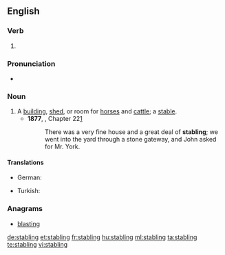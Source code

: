 
==English==

===Verb===
{{head|en}}

# {{present participle of|stable}}

===Pronunciation===
* {{hyphenation|stab|ling}}

===Noun===
{{en-noun}}

# A [[building]], [[shed]], or room for [[horse]]s and [[cattle]]; a [[stable]].
#* '''1877''', {{w|Anna Sewell}}, {{w|Black Beauty}} Chapter 22[http://en.wikisource.org/wiki/Black_Beauty/22]
#*: There was a very fine house and a great deal of '''stabling'''; we went into the yard through a stone gateway, and John asked for Mr. York.

====Translations====
{{trans-top}}
* German: {{t+|de|Stallung|f}}
{{trans-mid}}
* Turkish: {{t+|tr|ahır}}
{{trans-bottom}}

===Anagrams===
* [[blasting#English|blasting]]

[[de:stabling]]
[[et:stabling]]
[[fr:stabling]]
[[hu:stabling]]
[[ml:stabling]]
[[ta:stabling]]
[[te:stabling]]
[[vi:stabling]]